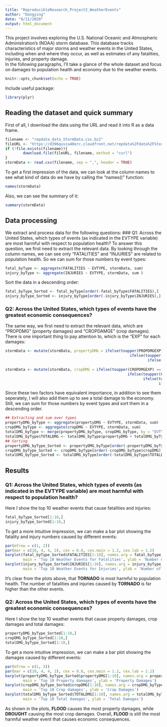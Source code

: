 ```yaml
---
title: "ReproducibleResearch_Project2_WeatherEvents"
author: "Dongying"
date: "8/11/2020"
output: html_document
---
```

This project involves exploring the U.S. National Oceanic and Atmospheric Administration's (NOAA) storm database. This database tracks characteristics of major storms and weather events in the United States, including when and where they occur, as well as estimates of any fatalities, injuries, and property damage.   
In the following paragraphs, I'll take a glance of the whole dataset and focus on damages to population health and economy due to the weather events.

```r
knitr::opts_chunk$set(echo = TRUE)
```
Include useful package:
```r
library(plyr)
```
## Reading the dataset and quick summary
First of all, I download the data using the URL and read it into R as a data frame.
```r
filename <- "repdata_data_StormData.csv.bz2"
fileURL <- "https://d396qusza40orc.cloudfront.net/repdata%2Fdata%2FStormData.csv.bz2"
if (!file.exists(filename)){
        download.file(fileURL, filename, method = "curl")
}
stormData <- read.csv(filename, sep = ",", header = TRUE)
```
To get a first impression of the data, we can look at the column names to see what kind of data do we have by calling the "names()" function:
```r
names(stormData)
```
Also, we can see the summary of it:
```r
summary(stormData)
```
## Data processing
We extract and process data for the following questions:
### Q1: Across the United States, which types of events (as indicated in the EVTYPE variable) are most harmful with respect to population health?
To answer this question, we first need to extract the relevant data. By looking through the column names, we can see only "FATALITIES" and "INJURIES" are related to population health. So we can sum for those numbers by event types:
```r
fatal_byType <- aggregate(FATALITIES ~ EVTYPE, stormData, sum)
injury_byType <- aggregate(INJURIES ~ EVTYPE, stormData, sum )
```
Sort the data in a descending order:
```r
fatal_byType_Sorted <- fatal_byType[order(-fatal_byType$FATALITIES),]
injury_byType_Sorted <- injury_byType[order(-injury_byType$INJURIES),]
```
### Q2: Across the United States, which types of events have the greatest economic consequences?
The same way, we first need to extract the relevant data, which are "PROPDMG" (property damages) and "CROPDAMGE" (crop damages). There is one important thing to pay attention to, which is the "EXP" for each damages:
```r
stormData <- mutate(stormData, propertyDMG = ifelse(toupper(PROPDMGEXP) =='H', PROPDMG*1e+02, 
                                                        ifelse(toupper(PROPDMGEXP) =='K', PROPDMG*1e+03, 
                                                                ifelse(toupper(PROPDMGEXP) == 'M', PROPDMG*1e+06, 
                                                                        ifelse(toupper(PROPDMGEXP) == 'B', PROPDMG*1e+09, PROPDMG)))))
stormData <- mutate(stormData, cropDMG = ifelse(toupper(CROPDMGEXP) =='H', CROPDMG*1e+02, 
                                                       ifelse(toupper(CROPDMGEXP) =='K', CROPDMG*1e+03, 
                                                              ifelse(toupper(CROPDMGEXP) == 'M', CROPDMG*1e+06, 
                                                                     ifelse(toupper(CROPDMGEXP) == 'B', CROPDMG*1e+09, PROPDMG)))))
```
Since these two factors have equivalent importance, in addition to see them seperately, I will also add them up to see a total damage to the economy. Still,  we can sum for those numbers by event types and sort them in a descending order.
```r
## Extracting and sum over types
propertyDMG_byType <- aggregate(propertyDMG ~ EVTYPE, stormData, sum)
cropDMG_byType <- aggregate(cropDMG ~ EVTYPE, stormData, sum)
totalDMG_byType <- merge(propertyDMG_byType, cropDMG_byType, by = "EVTYPE")
totalDMG_byType$TOTALDMG <- totalDMG_byType$propertyDMG + totalDMG_byType$cropDMG
## Sorting
propertyDMG_byType_Sorted <- propertyDMG_byType[order(-propertyDMG_byType$propertyDMG),]
cropDMG_byType_Sorted <- cropDMG_byType[order(-cropDMG_byType$cropDMG),]
totalDMG_byType_Sorted <- totalDMG_byType[order(-totalDMG_byType$TOTALDMG),]
```

## Results

### Q1: Across the United States, which types of events (as indicated in the EVTYPE variable) are most harmful with respect to population health?
Here I show the top 10 weather events that cause fatalities and injuries:
```r
fatal_byType_Sorted[1:10,]
injury_byType_Sorted[1:10,]
```
To get a more intuitive impression, we can make a bar plot showing the fatality and injury numbers caused by different events:
```r
par(mfrow = c(1, 2))
par(mar = c(10, 4, 4, 2), cex = 0.8, cex.main = 1.2, cex.lab = 1.2)
barplot(fatal_byType_Sorted$FATALITIES[1:10], names.arg = fatal_byType_Sorted$EVTYPE[1:10], col = 'blue',
        main = 'Top 10 Weather Events for Fatalities', ylab = 'Number of Fatalities')
barplot(injury_byType_Sorted$INJURIES[1:10], names.arg = injury_byType_Sorted$EVTYPE[1:10], col = 'green',
        main = 'Top 10 Weather Events for Injuries', ylab = 'Number of Injuries')
```

It's clear from the plots above, that **TORNADO** is most harmful to population health. The number of fatalities and injuries caused by **TORNADO** is far higher than the other events.

### Q2: Across the United States, which types of events have the greatest economic consequences?
Here I show the top 10 weather events that cause property damages, crop damages and total damages:
```r
propertyDMG_byType_Sorted[1:10,]
cropDMG_byType_Sorted[1:10,]
totalDMG_byType_Sorted[1:10,]
```
To get a more intuitive impression, we can make a bar plot showing the damages caused by different events:
```r
par(mfrow = c(1, 3))
par(mar = c(10, 4, 4, 2), cex = 0.8, cex.main = 1.2, cex.lab = 1.2)
barplot(propertyDMG_byType_Sorted$propertyDMG[1:10], names.arg = propertyDMG_byType_Sorted$EVTYPE[1:10], col = 'blue',
        main = 'Top 10 Property damages', ylab = 'Property Damages')
barplot(cropDMG_byType_Sorted$cropDMG[1:10], names.arg = cropDMG_byType_Sorted$EVTYPE[1:10], col = 'green',
        main = 'Top 10 Crop damages', ylab = 'Crop Damages')
barplot(totalDMG_byType_Sorted$TOTALDMG[1:10], names.arg = totalDMG_byType_Sorted$EVTYPE[1:10], col = 'orange',
        main = 'Top 10 Total damages', ylab = 'Total Damages')
```

As shown in the plots, **FLOOD** causes the most property damages, while **DROUGHT** causing the most crop damages. Overall, **FLOOD** is still the most harmful weather event that causes economic consequences.